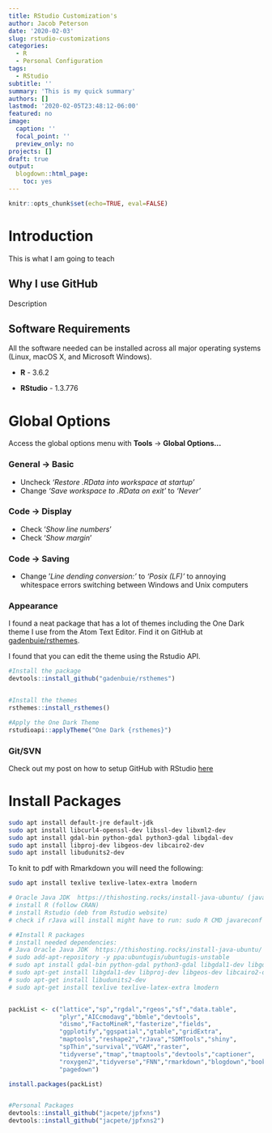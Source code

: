 ```yaml
---
title: RStudio Customization's
author: Jacob Peterson
date: '2020-02-03'
slug: rstudio-customizations
categories:
  - R
  - Personal Configuration
tags:
  - RStudio
subtitle: ''
summary: 'This is my quick summary'
authors: []
lastmod: '2020-02-05T23:48:12-06:00'
featured: no
image:
  caption: ''
  focal_point: ''
  preview_only: no
projects: []
draft: true
output:
  blogdown::html_page:
    toc: yes
---
```


```r
knitr::opts_chunk$set(echo=TRUE, eval=FALSE)
```

# Introduction

This is what I am going to teach

## Why I use GitHub

Description

## Software Requirements

All the software needed can be installed across all major operating systems (Linux, macOS X, and Microsoft Windows).

* **R** - 3.6.2

* **RStudio** - 1.3.776


# Global Options

Access the global options menu with **Tools** &rarr; **Global Options...**

### General &rarr; Basic

* Uncheck *'Restore .RData into workspace at startup'*
* Change *'Save workspace to .RData on exit'* to *'Never'*

### Code &rarr; Display

* Check '*Show line numbers*'
* Check '*Show margin*'

### Code &rarr; Saving
* Change '*Line dending conversion:'* to *'Posix (LF)'* to annoying whitespace errors switching between Windows and Unix computers

### Appearance

I found a neat package that has a lot of themes including the One Dark theme I use from the Atom Text Editor. Find it on GitHub at [gadenbuie/rsthemes](https://github.com/gadenbuie/rsthemes).

I found that you can edit the theme using the Rstudio API.

```r
#Install the package
devtools::install_github("gadenbuie/rsthemes")


#Install the themes
rsthemes::install_rsthemes()

#Apply the One Dark Theme
rstudioapi::applyTheme("One Dark {rsthemes}")
```

### Git/SVN

Check out my post on how to setup GitHub with RStudio [here]()

# Install Packages

```bash
sudo apt install default-jre default-jdk
sudo apt install libcurl4-openssl-dev libssl-dev libxml2-dev
sudo apt install gdal-bin python-gdal python3-gdal libgdal-dev
sudo apt install libproj-dev libgeos-dev libcairo2-dev
sudo apt install libudunits2-dev
```

To knit to pdf with Rmarkdown you will need the following:
```bash
sudo apt install texlive texlive-latex-extra lmodern
```

```r

# Oracle Java JDK  https://thishosting.rocks/install-java-ubuntu/ (java 11 linux uprising ppa version)
# install R (follow CRAN)
# install Rstudio (deb from Rstudio website)
# check if rJava will install might have to run: sudo R CMD javareconf

# #Install R packages
# install needed dependencies:
# Java Oracle Java JDK  https://thishosting.rocks/install-java-ubuntu/ (java 11 linux uprising ppa version)
# sudo add-apt-repository -y ppa:ubuntugis/ubuntugis-unstable
# sudo apt install gdal-bin python-gdal python3-gdal libgdal1-dev libgdal-dev
# sudo apt-get install libgdal1-dev libproj-dev libgeos-dev libcairo2-dev
# sudo apt-get install libudunits2-dev
# sudo apt-get install texlive texlive-latex-extra lmodern


packList <- c("lattice","sp","rgdal","rgeos","sf","data.table",
              "plyr","AICcmodavg","bbmle","devtools",
              "dismo","FactoMineR","fasterize","fields",
              "ggplotify","ggspatial","gtable","gridExtra",
              "maptools","reshape2","rJava","SDMTools","shiny",
              "spThin","survival","VGAM","raster",
              "tidyverse","tmap","tmaptools","devtools","captioner",
              "roxygen2","tidyverse","FNN","rmarkdown","blogdown","bookdown",
              "pagedown")

install.packages(packList)


#Personal Packages
devtools::install_github("jacpete/jpfxns")
devtools::install_github("jacpete/jpfxns2")


```



